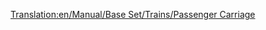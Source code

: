 [[Translation:en/Manual/Base Set/Trains/Passenger Carriage]]
{{nl/Vertaling|en/Manual/Base Set/Trains/Passenger Carriage|0}}{{nl/Manual/Base Set/Trains/Wagons|Afbeelding= [[File:en/Manual/Base Set/Trains/Passengercarriage.png]] [[File:en/Manual/Base Set/Trains/Passengercarriagex.png]] [[File:en/Manual/Base Set/Trains/Passengercarriagetoyland.png]]
|Naam=Passagierswagon
|NormaalKosten=£ 1,447 ($ 2,894)
|NormaalGewicht=25 / 27 t
|NormaalCapaciteit=40 passagiers
|MonoKosten="
|MonoGewicht=25 / 27 t
|MonoCapaciteit=45 passagiers
|MagKosten="
|MagGewicht=25 / 27 t
|MagCapaciteit=47 passagiers
|Omschrijving=Een gewone transportmiddel voor passagiers. Opgebouwd uit een lichte frame met bankjes in. Op de bankjes zitten passagiers, ze slapen, lezen of praten met elkaar totdat ze hun bestemming bereiken.
}}